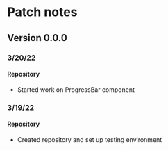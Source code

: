 # Patch notes

## Version 0.0.0

### 3/20/22

#### Repository

- Started work on ProgressBar component

### 3/19/22

#### Repository

- Created repository and set up testing environment
